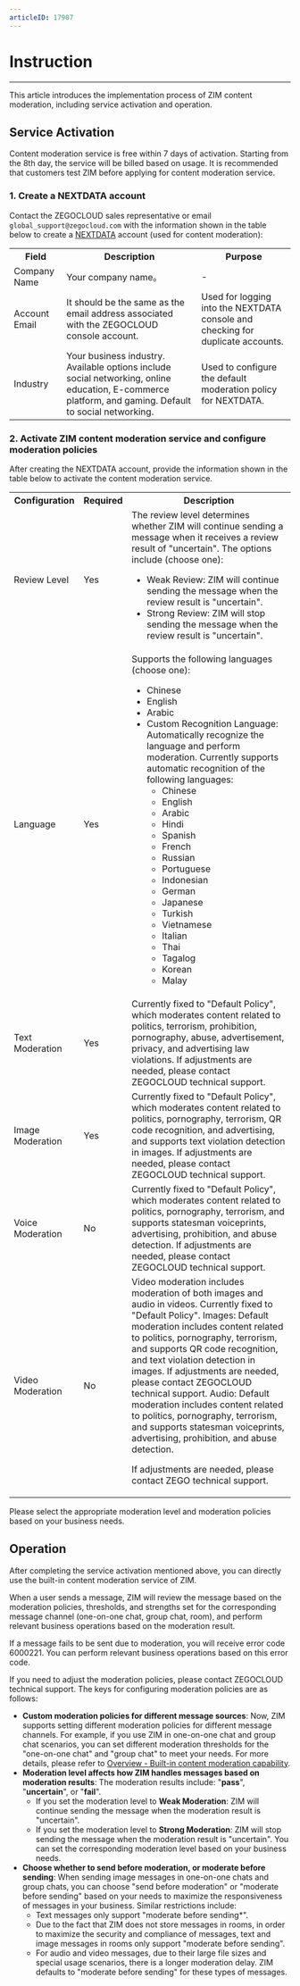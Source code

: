 ```yaml
---
articleID: 17907
---
```


# Instruction

- - -

This article introduces the implementation process of ZIM content moderation, including service activation and operation.

## Service Activation

<Note title="Note">

Content moderation service is free within 7 days of activation. Starting from the 8th day, the service will be billed based on usage. It is recommended that customers test ZIM before applying for content moderation service.
</Note>

### 1. Create a NEXTDATA account

Contact the ZEGOCLOUD sales representative or email `global_support@zegocloud.com` with the information shown in the table below to create a [NEXTDATA](https://intl.ishumei.com/) account (used for content moderation):

<table>
<tbody><tr>
<th>Field</th>
<th>Description</th>
<th>Purpose</th>
</tr>
<tr>
<td>Company Name</td>
<td>Your company name。</td>
<td>-</td>
</tr>
<tr>
<td>Account Email</td>
<td>It should be the same as the email address associated with the ZEGOCLOUD console account.</td>
<td>Used for logging into the NEXTDATA console and checking for duplicate accounts.</td>
</tr>
<tr>
<td>Industry</td>
<td>Your business industry. Available options include social networking, online education, E-commerce platform, and gaming. Default to social networking.</td>
<td>Used to configure the default moderation policy for NEXTDATA.</td>
</tr>
</tbody>
</table>

### 2. Activate ZIM content moderation service and configure moderation policies

After creating the NEXTDATA account, provide the information shown in the table below to activate the content moderation service.

<table>

<tbody><tr>
<th>Configuration</th>
<th>Required</th>
<th>Description</th>
</tr>
<tr>
<td>Review Level</td>
<td>Yes</td>
<td>The review level determines whether ZIM will continue sending a message when it receives a review result of "uncertain". The options include (choose one):<ul><li>Weak Review: ZIM will continue sending the message when the review result is "uncertain".</li><li>Strong Review: ZIM will stop sending the message when the review result is "uncertain".</li></ul></td>
</tr>
<tr>
<td>Language</td>
<td>Yes</td>
<td>Supports the following languages (choose one):<ul><li>Chinese</li><li>English</li><li>Arabic</li><li>Custom Recognition Language: Automatically recognize the language and perform moderation. Currently supports automatic recognition of the following languages:<ul><li>Chinese</li><li>English</li><li>Arabic</li><li>Hindi</li><li>Spanish</li><li>French</li><li>Russian</li><li>Portuguese</li><li>Indonesian</li><li>German</li><li>Japanese</li><li>Turkish</li><li>Vietnamese</li><li>Italian</li><li>Thai</li><li>Tagalog</li><li>Korean</li><li>Malay</li></ul></li></ul></td>
</tr>
<tr>
<td>Text Moderation</td>
<td>Yes</td>
<td>Currently fixed to "Default Policy", which moderates content related to politics, terrorism, prohibition, pornography, abuse, advertisement, privacy, and advertising law violations. If adjustments are needed, please contact ZEGOCLOUD technical support.</td>
</tr>
<tr>
<td>Image Moderation</td>
<td>Yes</td>
<td>Currently fixed to "Default Policy", which moderates content related to politics, pornography, terrorism, QR code recognition, and advertising, and supports text violation detection in images. If adjustments are needed, please contact ZEGOCLOUD technical support.</td>
</tr>
<tr>
<td>Voice Moderation</td>
<td>No</td>
<td>Currently fixed to "Default Policy", which moderates content related to politics, pornography, terrorism, and supports statesman voiceprints, advertising, prohibition, and abuse detection. If adjustments are needed, please contact ZEGOCLOUD technical support.</td>
</tr>
<tr>
<td>Video Moderation</td>
<td>No</td>
<td>
Video moderation includes moderation of both images and audio in videos. Currently fixed to "Default Policy".
Images: Default moderation includes content related to politics, pornography, terrorism, and supports QR code recognition, and text violation detection in images. If adjustments are needed, please contact ZEGOCLOUD technical support.
Audio: Default moderation includes content related to politics, pornography, terrorism, and supports statesman voiceprints, advertising, prohibition, and abuse detection.

If adjustments are needed, please contact ZEGO technical support.
</td>
</tr>
</tbody>
</table>

<Note title="Note">

Please select the appropriate moderation level and moderation policies based on your business needs.
</Note>

## Operation

After completing the service activation mentioned above, you can directly use the built-in content moderation service of ZIM.

When a user sends a message, ZIM will review the message based on the moderation policies, thresholds, and strengths set for the corresponding message channel (one-on-one chat, group chat, room), and perform relevant business operations based on the moderation result.

If a message fails to be sent due to moderation, you will receive error code 6000221. You can perform relevant business operations based on this error code.

If you need to adjust the moderation policies, please contact ZEGOCLOUD technical support. The keys for configuring moderation policies are as follows:
- **Custom moderation policies for different message sources**: Now, ZIM supports setting different moderation policies for different message channels. For example, if you use ZIM in one-on-one chat and group chat scenarios, you can set different moderation thresholds for the "one-on-one chat" and "group chat" to meet your needs. For more details, please refer to [Overview - Built-in content moderation capability](./Overview.mdx).
- **Moderation level affects how ZIM handles messages based on moderation results**: The moderation results include: "**pass**", "**uncertain**", or "**fail**".
    - If you set the moderation level to **Weak Moderation**: ZIM will continue sending the message when the moderation result is "uncertain".
    - If you set the moderation level to **Strong Moderation**: ZIM will stop sending the message when the moderation result is "uncertain". You can set the corresponding moderation level based on your business needs.
- **Choose whether to send before moderation, or moderate before sending**: When sending image messages in one-on-one chats and group chats, you can choose "send before moderation" or "moderate before sending" based on your needs to maximize the responsiveness of messages in your business. Similar restrictions include:
    - Text messages only support "moderate before sending*".
    - Due to the fact that ZIM does not store messages in rooms, in order to maximize the security and compliance of messages, text and image messages in rooms only support "moderate before sending".
    - For audio and video messages, due to their large file sizes and special usage scenarios, there is a longer moderation delay. ZIM defaults to "moderate before sending" for these types of messages.
